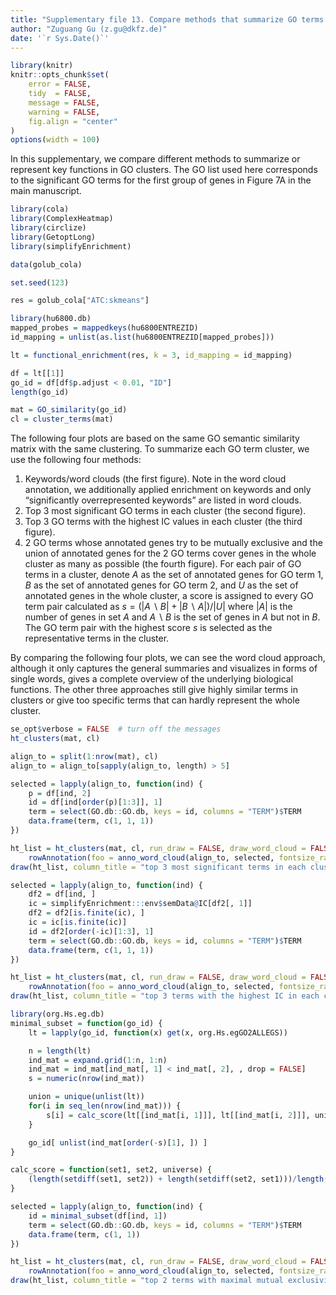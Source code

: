```yaml
---
title: "Supplementary file 13. Compare methods that summarize GO terms in clusters"
author: "Zuguang Gu (z.gu@dkfz.de)"
date: '`r Sys.Date()`'
---
```



```r
library(knitr)
knitr::opts_chunk$set(
    error = FALSE,
    tidy  = FALSE,
    message = FALSE,
    warning = FALSE,
    fig.align = "center"
)
options(width = 100)
```

In this supplementary, we compare different methods to summarize or represent key functions in GO clusters. The GO list used
here corresponds to the significant GO terms for the first group of genes in Figure 7A in the main manuscript.

```r
library(cola)
library(ComplexHeatmap)
library(circlize)
library(GetoptLong)
library(simplifyEnrichment)

data(golub_cola)

set.seed(123)

res = golub_cola["ATC:skmeans"]

library(hu6800.db)
mapped_probes = mappedkeys(hu6800ENTREZID)
id_mapping = unlist(as.list(hu6800ENTREZID[mapped_probes]))

lt = functional_enrichment(res, k = 3, id_mapping = id_mapping)

df = lt[[1]]
go_id = df[df$p.adjust < 0.01, "ID"]
length(go_id)

mat = GO_similarity(go_id)
cl = cluster_terms(mat)
```


The following four plots are based on the same GO semantic similarity matrix
with the same clustering. To summarize each GO term cluster, we use the
following four methods:

1. Keywords/word clouds (the first figure). Note in the word cloud annotation, we additionally applied enrichment on keywords and only
   “significantly overrepresented keywords” are listed in word clouds.
2. Top 3 most significant GO terms in each cluster (the second figure).
3. Top 3 GO terms with the highest IC values in each cluster (the third
   figure).
4. 2 GO terms whose annotated genes try to be mutually exclusive and the union
   of annotated genes for the 2 GO terms cover genes in the whole cluster as
   many as possible (the fourth figure). For each pair of GO terms in a
   cluster, denote $A$ as the set of annotated genes for GO term 1, $B$ as the set
   of annotated genes for GO term 2, and $U$ as the set of annotated genes in
   the whole cluster, a score is assigned to every GO term pair calculated as
   $s = (|A \backslash B| + |B \backslash A|)/|U|$ where $|A|$ is the number of genes in set $A$ and $A \backslash B$
   is the set of genes in $A$ but not in $B$. The GO term pair with the highest
   score $s$ is selected as the representative terms in the cluster.

By comparing the following four plots, we can see the word cloud approach,
although it only captures the general summaries and visualizes in forms of
single words, gives a complete overview of the underlying biological
functions. The other three approaches still give highly similar terms in
clusters or give too specific terms that can hardly represent the whole
cluster.


```r
se_opt$verbose = FALSE  # turn off the messages
ht_clusters(mat, cl)
```

```r
align_to = split(1:nrow(mat), cl)
align_to = align_to[sapply(align_to, length) > 5]

selected = lapply(align_to, function(ind) {
    p = df[ind, 2]
    id = df[ind[order(p)[1:3]], 1]
    term = select(GO.db::GO.db, keys = id, columns = "TERM")$TERM
    data.frame(term, c(1, 1, 1))
})

ht_list = ht_clusters(mat, cl, run_draw = FALSE, draw_word_cloud = FALSE) + 
    rowAnnotation(foo = anno_word_cloud(align_to, selected, fontsize_range = c(8, 10)))
draw(ht_list, column_title = "top 3 most significant terms in each cluster")
```

```r
selected = lapply(align_to, function(ind) {
    df2 = df[ind, ]
    ic = simplifyEnrichment:::env$semData@IC[df2[, 1]]
    df2 = df2[is.finite(ic), ]
    ic = ic[is.finite(ic)]
    id = df2[order(-ic)[1:3], 1]
    term = select(GO.db::GO.db, keys = id, columns = "TERM")$TERM
    data.frame(term, c(1, 1, 1))
})

ht_list = ht_clusters(mat, cl, run_draw = FALSE, draw_word_cloud = FALSE) + 
    rowAnnotation(foo = anno_word_cloud(align_to, selected, fontsize_range = c(8, 10)))
draw(ht_list, column_title = "top 3 terms with the highest IC in each cluster")
```

```r
library(org.Hs.eg.db)
minimal_subset = function(go_id) {
    lt = lapply(go_id, function(x) get(x, org.Hs.egGO2ALLEGS))

    n = length(lt)
    ind_mat = expand.grid(1:n, 1:n)
    ind_mat = ind_mat[ind_mat[, 1] < ind_mat[, 2], , drop = FALSE]
    s = numeric(nrow(ind_mat))

    union = unique(unlist(lt))
    for(i in seq_len(nrow(ind_mat))) {
        s[i] = calc_score(lt[[ind_mat[i, 1]]], lt[[ind_mat[i, 2]]], union)
    }

    go_id[ unlist(ind_mat[order(-s)[1], ]) ]
}

calc_score = function(set1, set2, universe) {
    (length(setdiff(set1, set2)) + length(setdiff(set2, set1)))/length(universe)
}

selected = lapply(align_to, function(ind) {
    id = minimal_subset(df[ind, 1])
    term = select(GO.db::GO.db, keys = id, columns = "TERM")$TERM
    data.frame(term, c(1, 1))
})

ht_list = ht_clusters(mat, cl, run_draw = FALSE, draw_word_cloud = FALSE) + 
    rowAnnotation(foo = anno_word_cloud(align_to, selected, fontsize_range = c(8, 10)))
draw(ht_list, column_title = "top 2 terms with maximal mutual exclusivity on genes in each cluster")
```



